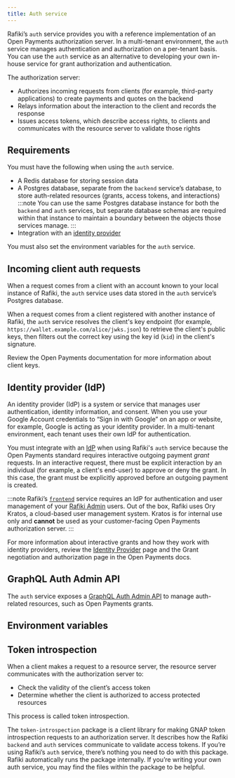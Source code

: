 ```yaml
---
title: Auth service
---
```



Rafiki’s <LinkOut href="https://github.com/interledger/rafiki/tree/main/packages/auth">`auth`</LinkOut> service provides you with a reference implementation of an Open Payments authorization server. In a multi-tenant environment, the `auth` service manages authentication and authorization on a per-tenant basis. You can use the `auth` service as an alternative to developing your own in-house service for grant authorization and authentication.

The authorization server:

- Authorizes incoming requests from clients (for example, third-party applications) to create payments and quotes on the backend
- Relays information about the interaction to the client and records the response
- Issues access tokens, which describe access rights, to clients and communicates with the resource server to validate those rights

## Requirements

You must have the following when using the `auth` service.

- A Redis database for storing session data
- A Postgres database, separate from the `backend` service’s database, to store auth-related resources (grants, access tokens, and interactions)
  :::note
  You can use the same Postgres database instance for both the `backend` and `auth` services, but separate database schemas are required within that instance to maintain a boundary between the objects those services manage.
  :::
- Integration with an [identity provider](#identity-provider-idp)

You must also set the environment variables for the `auth` service.

## Incoming client auth requests

When a request comes from a client with an account known to your local instance of Rafiki, the `auth` service uses data stored in the `auth` service’s Postgres database.

When a request comes from a client registered with another instance of Rafiki, the `auth` service resolves the client's key endpoint (for example, `https://wallet.example.com/alice/jwks.json`) to retrieve the client's public keys, then filters out the correct key using the key id (`kid`) in the client's signature.

Review the <LinkOut href="https://openpayments.dev/identity/client-keys/">Open Payments documentation</LinkOut> for more information about client keys.

## Identity provider (IdP)

An identity provider (IdP) is a system or service that manages user authentication, identity information, and consent. When you use your Google Account credentials to “Sign in with Google” on an app or website, for example, Google is acting as your identity provider. In a multi-tenant environment, each tenant uses their own IdP for authentication.

You must integrate with an [IdP](/integration/requirements/open-payments/idp) when using Rafiki's `auth` service because the Open Payments standard requires interactive outgoing payment _grant_ requests. In an interactive request, there must be explicit interaction by an individual (for example, a client's end-user) to approve or deny the grant. In this case, the grant must be explicitly approved before an outgoing payment is created.

:::note
Rafiki’s [`frontend`](/integration/deployment/services/frontend-service) service requires an IdP for authentication and user management of your [Rafiki Admin](/admin/admin-user-guide) users. Out of the box, Rafiki uses Ory Kratos, a cloud-based user management system. Kratos is for internal use only and **cannot** be used as your customer-facing Open Payments authorization server.
:::

For more information about interactive grants and how they work with identity providers, review the [Identity Provider](/integration/requirements/open-payments/idp) page and the <LinkOut href="https://openpayments.dev/identity/grants/">Grant negotiation and authorization</LinkOut> page in the Open Payments docs.

## GraphQL Auth Admin API

The `auth` service exposes a [GraphQL Auth Admin API](/apis/graphql/admin-api-overview#auth-admin-api) to manage auth-related resources, such as Open Payments grants.

## Environment variables

<Auth />

## Token introspection

When a client makes a request to a resource server, the resource server communicates with the authorization server to:

- Check the validity of the client’s access token
- Determine whether the client is authorized to access protected resources

This process is called token introspection.

The `token-introspection` <LinkOut href='https://github.com/interledger/rafiki/tree/main/packages'>package</LinkOut> is a client library for making <LinkOut href='https://datatracker.ietf.org/doc/draft-ietf-gnap-core-protocol/'>GNAP</LinkOut> token introspection requests to an authorization server. It describes how the Rafiki `backend` and `auth` services communicate to validate access tokens. If you’re using Rafiki’s `auth` service, there’s nothing you need to do with this package. Rafiki automatically runs the package internally. If you’re writing your own auth service, you may find the files within the package to be helpful.
